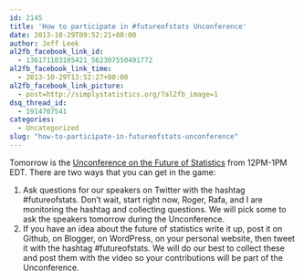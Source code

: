 ```yaml
---
id: 2145
title: 'How to participate in #futureofstats Unconference'
date: 2013-10-29T09:52:21+00:00
author: Jeff Leek
al2fb_facebook_link_id:
  - 136171103105421_562307550491772
al2fb_facebook_link_time:
  - 2013-10-29T13:52:27+00:00
al2fb_facebook_link_picture:
  - post=http://simplystatistics.org/?al2fb_image=1
dsq_thread_id:
  - 1914707541
categories:
  - Uncategorized
slug: "how-to-participate-in-futureofstats-unconference"
---
```

Tomorrow is the [Unconference on the Future of Statistics](https://plus.google.com/events/cd94ktf46i1hbi4mbqbbvvga358) from 12PM-1PM EDT. There are two ways that you can get in the game:

  1. <span style="line-height: 16px;">Ask questions for our speakers on Twitter with the hashtag #futureofstats. Don't wait, start right now, Roger, Rafa, and I are monitoring the hashtag and collecting questions. We will pick some to ask the speakers tomorrow during the Unconference. </span>
  2. If you have an idea about the future of statistics write it up, post it on Github, on Blogger, on WordPress, on your personal website, then tweet it with the hashtag #futureofstats. We will do our best to collect these and post them with the video so your contributions will be part of the Unconference.

